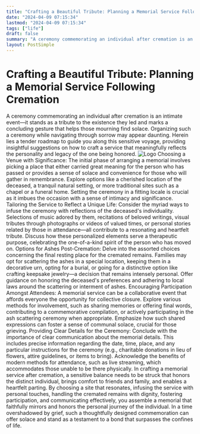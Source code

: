 ```yaml
---
title: "Crafting a Beautiful Tribute: Planning a Memorial Service Following Cremation"
date: "2024-04-09 07:15:34"
lastmod: "2024-04-09 07:15:34"
tags: ["life"]
draft: false
summary: "A ceremony commemorating an individual after cremation is an intimate event—it stands as a tribute to the existence they led and marks a concluding gesture that helps those mourning find solace. Organizing such a ceremony while navigating through sorrow may appear daunting. Herein lies a tender roadmap to guide you along this sensitive voyage, providing insightful suggestions on how to craft a service that meaningfully reflects the personality and legacy of the one being honored."
layout: PostSimple
---
```

# Crafting a Beautiful Tribute: Planning a Memorial Service Following Cremation
A ceremony commemorating an individual after cremation is an intimate event—it stands as a tribute to the existence they led and marks a concluding gesture that helps those mourning find solace. Organizing such a ceremony while navigating through sorrow may appear daunting. Herein lies a tender roadmap to guide you along this sensitive voyage, providing insightful suggestions on how to craft a service that meaningfully reflects the personality and legacy of the one being honored.
<img alt="Logo" class="lazyImg" data-src="https://cdn.seniorsselection.com/src_image/dcd77169175cfc0931aa2b00b4f0dc6a.webp" src="/statics/image/loading.webp"/>
Choosing a Venue with Significance:
The initial phase of arranging a memorial involves picking a place that either carried great meaning for the person who has passed or provides a sense of solace and convenience for those who will gather in remembrance. Explore options like a cherished location of the deceased, a tranquil natural setting, or more traditional sites such as a chapel or a funeral home. Setting the ceremony in a fitting locale is crucial as it imbues the occasion with a sense of intimacy and significance.
Tailoring the Service to Reflect a Unique Life:
Consider the myriad ways to infuse the ceremony with reflections of the deceased's individuality. Selections of music adored by them, recitations of beloved writings, visual tributes through photographs or videos of valued times, or personal stories related by those in attendance—all contribute to a resonating and heartfelt tribute. Discuss how these personalized elements serve a therapeutic purpose, celebrating the one-of-a-kind spirit of the person who has moved on.
Options for Ashes Post-Cremation:
Delve into the assorted choices concerning the final resting place for the cremated remains. Families may opt for scattering the ashes in a special location, keeping them in a decorative urn, opting for a burial, or going for a distinctive option like crafting keepsake jewelry—a decision that remains intensely personal. Offer guidance on honoring the deceased's preferences and adhering to local laws around the scattering or interment of ashes.
Encouraging Participation Amongst Attendees:
A memorial service can be a collaborative event that affords everyone the opportunity for collective closure. Explore various methods for involvement, such as sharing memories or offering final words, contributing to a commemorative compilation, or actively participating in the ash scattering ceremony when appropriate. Emphasize how such shared expressions can foster a sense of communal solace, crucial for those grieving.
Providing Clear Details for the Ceremony:
Conclude with the importance of clear communication about the memorial details. This includes precise information regarding the date, time, place, and any particular instructions for the ceremony (e.g., charitable donations in lieu of flowers, attire guidelines, or items to bring). Acknowledge the benefits of modern methods for attendance, such as live streaming, which accommodates those unable to be there physically.
In crafting a memorial service after cremation, a sensitive balance needs to be struck that honors the distinct individual, brings comfort to friends and family, and enables a heartfelt parting. By choosing a site that resonates, infusing the service with personal touches, handling the cremated remains with dignity, fostering participation, and communicating effectively, you assemble a memorial that faithfully mirrors and honors the personal journey of the individual. In a time overshadowed by grief, such a thoughtfully designed commemoration can offer solace and stand as a testament to a bond that surpasses the confines of life.
        